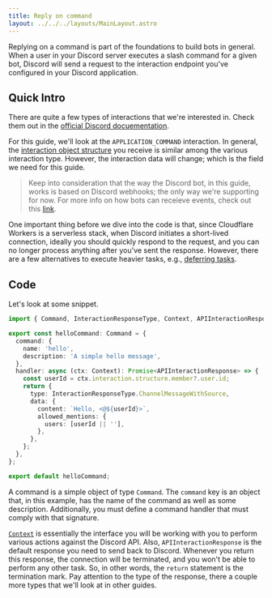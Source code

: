 ```yaml
---
title: Reply on command
layout: ../../../layouts/MainLayout.astro
---
```


Replying on a command is part of the foundations to build bots in general.
When a user in your Discord server executes a slash command for a given bot, Discord will send a request
to the interaction endpoint you've configured in your Discord application.

## Quick Intro

There are quite a few types of interactions that we're interested in.
Check them out in the [official Discord docuementation](https://discord.com/developers/docs/interactions/receiving-and-responding#interaction-object-interaction-type).

For this guide, we'll look at the `APPLICATION_COMMAND` interaction.
In general, the [interaction object structure](https://discord.com/developers/docs/interactions/receiving-and-responding#interaction-object) you receive is similar among the various interaction type. However, the interaction data will change; which is the field we need for this
guide.

> Keep into consideration that the way the Discord bot, in this guide, works
> is based on Discord webhooks; the only way we're supporting for now.
> For more info on how bots can receieve events, check out this [link](https://discord.com/developers/docs/interactions/receiving-and-responding#interaction-object).

One important thing before we dive into the code is that, since Cloudflare Workers is a serverless stack, when Discord initiates a short-lived connection, ideally you should quickly respond to the request, and you can no longer process anything after you've sent the response.
However, there are a few alternatives to execute heavier tasks, e.g., [deferring tasks](/learn/guides/defer-messages).

## Code

Let's look at some snippet.

```typescript
import { Command, InteractionResponseType, Context, APIInteractionResponse } from '@discordcf/framework';

export const helloCommand: Command = {
  command: {
    name: 'hello',
    description: 'A simple hello message',
  },
  handler: async (ctx: Context): Promise<APIInteractionResponse> => {
    const userId = ctx.interaction.structure.member?.user.id;
    return {
      type: InteractionResponseType.ChannelMessageWithSource,
      data: {
        content: `Hello, <@${userId}>`,
        allowed_mentions: {
          users: [userId || ''],
        },
      },
    };
  },
};

export default helloCommand;
```

A command is a simple object of type `Command`.
The `command` key is an object that, in this example, has the name of the command as well as some description.
Additionally, you must define a command handler that must comply with that signature.

[`Context`](/reference/Context) is essentially the interface you will be working with you to perform various actions against the Discord API.
Also, `APIInteractionResponse` is the default response you need to send back to Discord. Whenever you return this response, the connection will be terminated, and you won't be able to perform any other task. So, in other words, the `return` statement is the termination mark.
Pay attention to the type of the response, there a couple more types that we'll look at in other guides.
